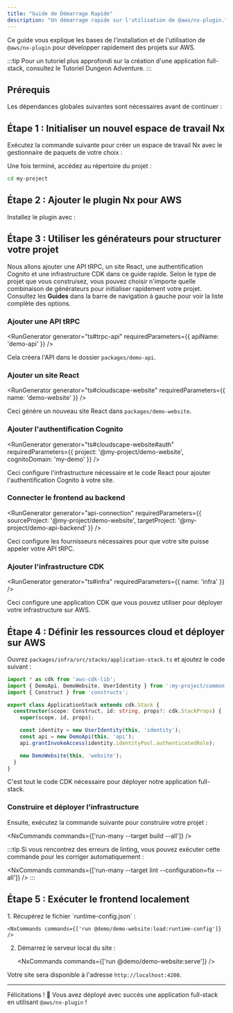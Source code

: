 ```yaml
---
title: "Guide de Démarrage Rapide"
description: "Un démarrage rapide sur l'utilisation de @aws/nx-plugin."
---
```





Ce guide vous explique les bases de l'installation et de l'utilisation de `@aws/nx-plugin` pour développer rapidement des projets sur AWS.

:::tip
Pour un tutoriel plus approfondi sur la création d'une application full-stack, consultez le <Link path="get_started/tutorials/dungeon-game/overview">Tutoriel Dungeon Adventure</Link>.
:::

## Prérequis

Les dépendances globales suivantes sont nécessaires avant de continuer :

<Snippet name="prerequisites" />

## Étape 1 : Initialiser un nouvel espace de travail Nx

Exécutez la commande suivante pour créer un espace de travail Nx avec le gestionnaire de paquets de votre choix :

<CreateNxWorkspaceCommand workspace="my-project" />

Une fois terminé, accédez au répertoire du projet :

```sh
cd my-project
```

## Étape 2 : Ajouter le plugin Nx pour AWS

Installez le plugin avec :

<InstallCommand dev pkg="@aws/nx-plugin" />

## Étape 3 : Utiliser les générateurs pour structurer votre projet

Nous allons ajouter une API tRPC, un site React, une authentification Cognito et une infrastructure CDK dans ce guide rapide. Selon le type de projet que vous construisez, vous pouvez choisir n'importe quelle combinaison de générateurs pour initialiser rapidement votre projet. Consultez les __Guides__ dans la barre de navigation à gauche pour voir la liste complète des options.

### Ajouter une API tRPC

<RunGenerator generator="ts#trpc-api" requiredParameters={{ apiName: 'demo-api' }} />

Cela créera l'API dans le dossier `packages/demo-api`.

### Ajouter un site React

<RunGenerator generator="ts#cloudscape-website" requiredParameters={{ name: 'demo-website' }} />

Ceci génère un nouveau site React dans `packages/demo-website`.

### Ajouter l'authentification Cognito

<RunGenerator generator="ts#cloudscape-website#auth" requiredParameters={{ project: '@my-project/demo-website', cognitoDomain: 'my-demo' }} />

Ceci configure l'infrastructure nécessaire et le code React pour ajouter l'authentification Cognito à votre site.

### Connecter le frontend au backend

<RunGenerator generator="api-connection" requiredParameters={{ sourceProject: '@my-project/demo-website', targetProject: '@my-project/demo-api-backend' }} />

Ceci configure les fournisseurs nécessaires pour que votre site puisse appeler votre API tRPC.

### Ajouter l'infrastructure CDK

<RunGenerator generator="ts#infra" requiredParameters={{ name: 'infra' }} />

Ceci configure une application CDK que vous pouvez utiliser pour déployer votre infrastructure sur AWS.

## Étape 4 : Définir les ressources cloud et déployer sur AWS

Ouvrez `packages/infra/src/stacks/application-stack.ts` et ajoutez le code suivant :

```typescript
import * as cdk from 'aws-cdk-lib';
import { DemoApi, DemoWebsite, UserIdentity } from ':my-project/common-constructs';
import { Construct } from 'constructs';

export class ApplicationStack extends cdk.Stack {
  constructor(scope: Construct, id: string, props?: cdk.StackProps) {
    super(scope, id, props);

    const identity = new UserIdentity(this, 'identity');
    const api = new DemoApi(this, 'api');
    api.grantInvokeAccess(identity.identityPool.authenticatedRole);

    new DemoWebsite(this, 'website');
  }
}
```

C'est tout le code CDK nécessaire pour déployer notre application full-stack.

### Construire et déployer l'infrastructure

Ensuite, exécutez la commande suivante pour construire votre projet :

<NxCommands commands={['run-many --target build --all']} />

:::tip
Si vous rencontrez des erreurs de linting, vous pouvez exécuter cette commande pour les corriger automatiquement :

<NxCommands commands={['run-many --target lint --configuration=fix --all']} />
:::

## Étape 5 : Exécuter le frontend localement

<Steps>
1. Récupérez le fichier `runtime-config.json` :

    <NxCommands commands={['run @demo/demo-website:load:runtime-config']} />

2. Démarrez le serveur local du site :

    <NxCommands commands={['run @demo/demo-website:serve']} />
</Steps>

Votre site sera disponible à l'adresse `http://localhost:4200`.

---

Félicitations ! 🎉 Vous avez déployé avec succès une application full-stack en utilisant `@aws/nx-plugin` !